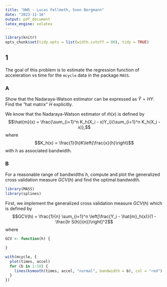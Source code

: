 ```yaml
---
title: "HW5 - Lucas Fellmeth, Sven Bergmann"
date: "2023-11-16"
output: pdf_document
latex_engine: xelatex
---
```


```r
library(knitr)
opts_chunk$set(tidy.opts = list(width.cutoff = 80), tidy = TRUE)
```
## 1
The goal of this problem is to estimate the regression function of acceleration vs time for the `mcycle` data in the package `MASS`.

### A
Show that the Nadaraya-Watson estimator can be expressed as $\hat{Y} = HY$. Find the "hat matrix" $H$ explicitly.

We know that the Nadaraya-Watson estimator of $\hat{m}(x)$ is defined by
$$\hat{m}(x) = \frac{\sum_{i=1}^n K_h(X_i - x)Y_i}{\sum_{i=1}^n K_h(X_i - x)},$$
where
$$K_h(x) = \frac{1}{h}K\left(\frac{x}{h}\right)$$
with $h$ as associated bandwidth.



### B
For a reasonable range of bandwidths $h$, compute and plot the generalized cross validation measure $GCV(h)$ and find the optimal bandwidth.

```r
library(MASS)
library(splines)
```
First, we implement the generalized cross validation measure $GCV(h)$ which is defined by
$$GCV(h) = \frac{1}{n} \sum_{i=1}^n \left[\frac{Y_i - \hat{m}_h(x)}{1 - \frac{tr S(h)}{n}}\right]^2$$
where
```r
GCV <- function(h) {

}
```
```r
with(mcycle, {
  plot(times, accel)
  for (b in 1:10) {
    lines(ksmooth(times, accel, "normal", bandwidth = b), col = "red")
  }
})
```
